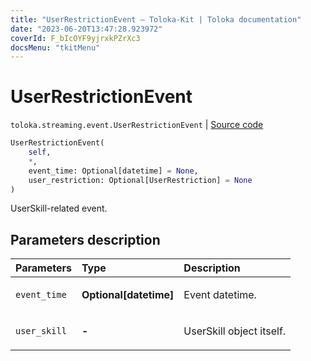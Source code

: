 ```yaml
---
title: "UserRestrictionEvent — Toloka-Kit | Toloka documentation"
date: "2023-06-20T13:47:28.923972"
coverId: F_bIcOYF9yjrxkPZrXc3
docsMenu: "tkitMenu"
---
```


# UserRestrictionEvent

`toloka.streaming.event.UserRestrictionEvent` | [Source code](https://github.com/Toloka/toloka-kit/blob/v1.2.0/src/streaming/event.py#L95)

```python
UserRestrictionEvent(
    self,
    *,
    event_time: Optional[datetime] = None,
    user_restriction: Optional[UserRestriction] = None
)
```

UserSkill-related event.

## Parameters description

| Parameters | Type | Description |
| :----------| :----| :-----------|
`event_time`|**Optional\[datetime\]**|<p>Event datetime.</p>
`user_skill`|**-**|<p>UserSkill object itself.</p>